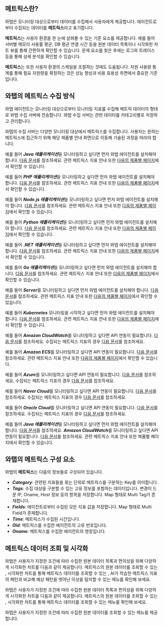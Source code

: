 ## 메트릭스란?

와탭은 모니터링 대상으로부터 데이터를 수집해서 사용자에게 제공합니다. 에이전트로부터 수집되는 데이터를 **메트릭스**라고 표기합니다. 

**메트릭스**는 사용자 환경을 한 눈에 살펴볼 수 있는 기준 요소를 제공합니다. 예를 들어 서버별 메모리 사용률 평균, DB 평균 연결 시간 등을 원본 데이터 목록이나 시각화한 차트 뷰를 통해 간편하게 확인할 수 있습니다. 문제 요소를 찾은 후에는 로그와 트레이스 등을 통해 상세 분석을 확인할 수 있습니다. 

**메트릭스**는 또한 사용자 환경의 스케일을 조절하는 것에도 도움됩니다. 자원 사용량 통계를 통해 필요 자원량을 확정하는 것은 성능 향상과 비용 효용성 측면에서 중요한 기준입니다.

## 와탭의 메트릭스 수집 방식

<div style={{textAlign: 'center'}}>

<ImgLang img='metrics-overview.png' desc='Metrics overview' />

</div>

와탭 에이전트는 모니터링 대상으로부터 모니터링 지표를 수집해 메트릭 데이터의 형태로 와탭 수집 서버에 전송합니다. 와탭 수집 서버는 관련 데이터를 카테고리별로 저장하고 관리합니다. 

와탭의 수집 서버는 다양한 모니터링 대상에서 메트릭스를 수집합니다. 사용자는 원하는 메트릭스에 접근하기 위해 해당 제품별 안내 화면으로 이동해 기술된 과정을 따라야 합니다. 

<InDoc product='java'>

예를 들어 ***Java 애플리케이션***을 모니터링하고 싶다면 먼저 와탭 에이전트를 설치해야 합니다. [다음 문서](install-agent)를 참조하세요. 관련 메트릭스 지표 안내 또한 [다음의 제품별 페이지](metrics-app)에서 확인할 수 있습니다.

</InDoc>

<InDoc product='php'>

예를 들어 ***PHP 애플리케이션***을 모니터링하고 싶다면 먼저 와탭 에이전트를 설치해야 합니다. [다음 문서](install-agent)를 참조하세요. 관련 메트릭스 지표 안내 또한 [다음의 제품별 페이지](metrics-app)에서 확인할 수 있습니다.

</InDoc>

<InDoc product='nodejs'>

예를 들어 ***Node.js 애플리케이션***을 모니터링하고 싶다면 먼저 와탭 에이전트를 설치해야 합니다. [다음 문서](install-agent)를 참조하세요. 관련 메트릭스 지표 안내 또한 [다음의 제품별 페이지](metrics-app)에서 확인할 수 있습니다.

</InDoc>

<InDoc product='python'>

예를 들어 ***Python 애플리케이션***을 모니터링하고 싶다면 먼저 와탭 에이전트를 설치해야 합니다. [다음 문서](install-agent)를 참조하세요. 관련 메트릭스 지표 안내 또한 [다음의 제품별 페이지](metrics-app)에서 확인할 수 있습니다.

</InDoc>

<InDoc product='dotnet'>

예를 들어 ***.NET 애플리케이션***을 모니터링하고 싶다면 먼저 와탭 에이전트를 설치해야 합니다. [다음 문서](install-agent)를 참조하세요. 관련 메트릭스 지표 안내 또한 [다음의 제품별 페이지](metrics-app)에서 확인할 수 있습니다.

</InDoc>

<InDoc product='golang'>

예를 들어 ***Go 애플리케이션***을 모니터링하고 싶다면 먼저 와탭 에이전트를 설치해야 합니다. [다음 문서](install-agent)를 참조하세요. 관련 메트릭스 지표 안내 또한 [다음의 제품별 페이지](metrics-app)에서 확인할 수 있습니다.

</InDoc>

<InDoc product='server'>

예를 들어 ***Server***를 모니터링하고 싶다면 먼저 와탭 에이전트를 설치해야 합니다. [다음 문서](install-agent)를 참조하세요. 관련 메트릭스 지표 안내 또한 [다음의 제품별 페이지](metrics-server)에서 확인할 수 있습니다.

</InDoc>

<InDoc product='kubernetes'>

예를 들어 ***Kubernetes*** 모니터링을 시작하고 싶다면 먼저 와탭 에이전트를 설치해야 합니다. [다음 문서](install)를 참조하세요. 관련 메트릭스 지표 안내 또한 [다음의 제품별 페이지](metrics-kubernetes)에서 확인할 수 있습니다.

</InDoc>

<InDoc product='amazon-cloudwatch'>

예를 들어 ***Amazon CloudWatch***를 모니터링하고 싶다면 API 연동이 필요합니다. [다음 문서](../amazon-cloudwatch/install-agent)를 참조하세요. 수집되는 메트릭스 지표의 경우 [다음 문서](https://docs.aws.amazon.com/ko_kr/AmazonCloudWatch/latest/monitoring/aws-services-cloudwatch-metrics.html)를 참조하세요.

</InDoc>

<InDoc product='amazon-ecs'>

예를 들어 ***Amazon ECS***를 모니터링하고 싶다면 API 연동이 필요합니다. [다음 문서](install-agent)를 참조하세요. 관련 메트릭스 지표 안내 또한 [다음의 제품별 페이지](dashboard)에서 확인할 수 있습니다.

</InDoc>

<InDoc product='azure'>

예를 들어 ***Azure***를 모니터링하고 싶다면 API 연동이 필요합니다. [다음 문서](install-agent)를 참조하세요. 수집되는 메트릭스 지표의 경우 [다음 문서](https://learn.microsoft.com/ko-kr/azure/azure-monitor/essentials/metrics-supported)를 참조하세요.

</InDoc>

<InDoc product='ncloud'>

예를 들어 ***Naver Cloud***를 모니터링하고 싶다면 API 연동이 필요합니다. [다음 문서](install-agent)를 참조하세요. 수집되는 메트릭스 지표의 경우 [다음 문서](https://api.ncloud-docs.com/docs/management-cloudinsight-productinfo)를 참조하세요.

</InDoc>

<InDoc product='oracle-cloud'>

예를 들어 ***Oracle Cloud***를 모니터링하고 싶다면 API 연동이 필요합니다. [다음 문서](install-agent)를 참조하세요. 수집되는 메트릭스 지표의 경우 [다음 문서](https://docs.oracle.com/en-us/iaas/Content/Monitoring/Concepts/monitoringoverview.htm#SupportedServices)를 참조하세요.

</InDoc>

<InDoc product='metrics'>

예를 들어 ***Java 애플리케이션***을 모니터링하고 싶다면 먼저 와탭 에이전트를 설치해야 합니다. [다음 문서](../java/install-agent)를 참조하세요. ***Amazon CloudWatch***를 모니터링하고 싶다면 API 연동이 필요합니다. [다음 문서](../amazon-cloudwatch/install-agent)를 참조하세요. 관련 메트릭스 지표 안내 또한 제품별 페이지에서 확인할 수 있습니다.

</InDoc>

## 와탭의 메트릭스 구성 요소

와탭의 **메트릭스**는 다음의 정보들로 구성되어 있습니다.

* ***Category***: 관련된 지표들을 묶는 단위로 메트릭스를 구분하는 Key를 의미합니다.
* ***Tags***: 수집 대상을 구분할 수 있는 고유 정보를 포함하는 데이터입니다. 변경이 드문 IP, Oname, Host 정보 등의 항목을 저장합니다. Map 형태로 Multi Tag가 존재합니다.
* ***Fields***: 에이전트로부터 수집된 모든 지표 값을 저장합니다. Map 형태로 Multi Field가 존재합니다.
* ***Time***: 메트릭스가 수집된 시간입니다.
* ***Oid***: 메트릭스를 수집한 에이전트의 고유 번호입니다.
* ***Oname***: 메트릭스를 수집한 에이전트의 명칭입니다.

## 메트릭스 데이터 조회 및 시각화

<Xclude product='browser,npm'>

와탭은 사용자가 지정한 조건에 따라 수집한 원본 데이터 목록과 편의성을 위해 다양하게 시각화한 차트를 다음과 같이 제공합니다. 메트릭스의 원본 데이터를 조회할 수 있는 <Cmdname sid="tag_count" className="uitext" />, 시각화한 차트를 통해 메트릭스 데이터를 조회할 수 있는 <Cmdname sid="tag_count_chart" className="uitext" />, AI가 학습한 메트릭스 지표의 패턴과 비교해 예상 패턴을 벗어난 이상을 탐지할 수 있는 <Cmdname sid="tag_count_anomaly_detection" className="uitext" /> 메뉴를 확인해 보세요.

<ImgLang img='metrics-views.png' desc='메트릭스 뷰' className='noneborder' />

</Xclude>

<InDoc product='browser'>

와탭은 사용자가 지정한 조건에 따라 수집한 원본 데이터 목록과 편의성을 위해 다양하게 시각화한 차트를 다음과 같이 제공합니다. 메트릭스의 원본 데이터를 조회할 수 있는 <Cmdname sid="tag_count" className="uitext" />, 시각화한 차트를 통해 메트릭스 데이터를 조회할 수 있는 <Cmdname sid="tag_count_chart" className="uitext" /> 메뉴를 확인해 보세요.

</InDoc>

<InDoc product='npm'>

와탭은 사용자가 지정한 조건에 따라 수집한 원본 데이터를 조회할 수 있는 <Cmdname sid="tag_count" className="uitext" /> 메뉴를 제공합니다.

</InDoc>